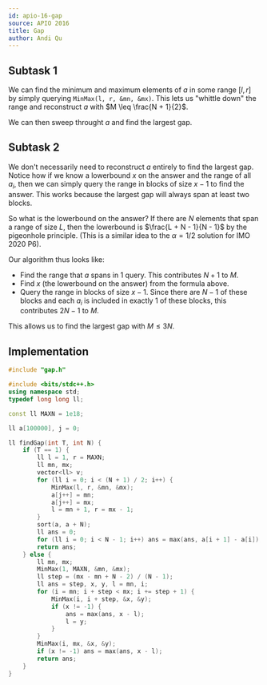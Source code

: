 ---
id: apio-16-gap
source: APIO 2016
title: Gap
author: Andi Qu
---

## Subtask 1

We can find the minimum and maximum elements of $a$ in some range $[l, r]$ by
simply querying `MinMax(l, r, &mn, &mx)`. This lets us "whittle down" the range
and reconstruct $a$ with $M \leq \frac{N + 1}{2}$.

We can then sweep throught $a$ and find the largest gap.

## Subtask 2

We don't necessarily need to reconstruct $a$ entirely to find the largest gap.
Notice how if we know a lowerbound $x$ on the answer and the range of all $a_i$,
then we can simply query the range in blocks of size $x - 1$ to find the answer.
This works because the largest gap will always span at least two blocks.

So what is the lowerbound on the answer? If there are $N$ elements that span a
range of size $L$, then the lowerbound is $\frac{L + N - 1}{N - 1}$ by the
pigeonhole principle. (This is a similar idea to the $\alpha = 1/2$ solution for
IMO 2020 P6).

Our algorithm thus looks like:

- Find the range that $a$ spans in 1 query. This contributes $N + 1$ to $M$.
- Find $x$ (the lowerbound on the answer) from the formula above.
- Query the range in blocks of size $x - 1$. Since there are $N - 1$ of these
  blocks and each $a_i$ is included in exactly 1 of these blocks, this
  contributes $2N - 1$ to $M$.

This allows us to find the largest gap with $M \leq 3N$.

## Implementation

```cpp
#include "gap.h"

#include <bits/stdc++.h>
using namespace std;
typedef long long ll;

const ll MAXN = 1e18;

ll a[100000], j = 0;

ll findGap(int T, int N) {
	if (T == 1) {
		ll l = 1, r = MAXN;
		ll mn, mx;
		vector<ll> v;
		for (ll i = 0; i < (N + 1) / 2; i++) {
			MinMax(l, r, &mn, &mx);
			a[j++] = mn;
			a[j++] = mx;
			l = mn + 1, r = mx - 1;
		}
		sort(a, a + N);
		ll ans = 0;
		for (ll i = 0; i < N - 1; i++) ans = max(ans, a[i + 1] - a[i]);
		return ans;
	} else {
		ll mn, mx;
		MinMax(1, MAXN, &mn, &mx);
		ll step = (mx - mn + N - 2) / (N - 1);
		ll ans = step, x, y, l = mn, i;
		for (i = mn; i + step < mx; i += step + 1) {
			MinMax(i, i + step, &x, &y);
			if (x != -1) {
				ans = max(ans, x - l);
				l = y;
			}
		}
		MinMax(i, mx, &x, &y);
		if (x != -1) ans = max(ans, x - l);
		return ans;
	}
}
```
